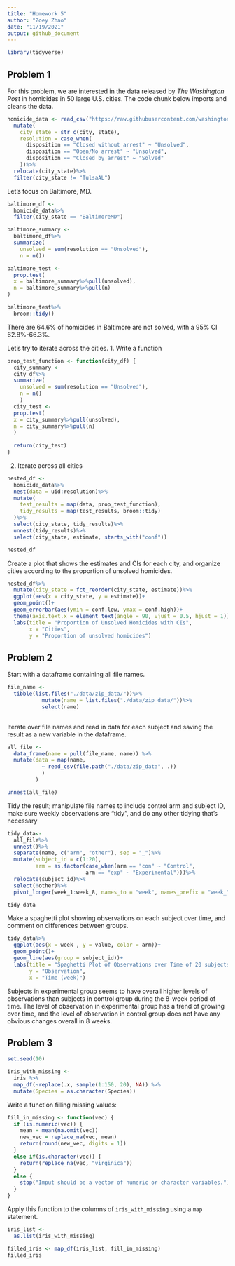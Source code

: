 ```yaml
---
title: "Homework 5"
author: "Zoey Zhao"
date: "11/19/2021"
output: github_document
---
```


```r
library(tidyverse)
```

## Problem 1

For this problem, we are interested in the data released by _The Washington Post_ in homicides in 50 large U.S. cities. The code chunk below imports and cleans the data.

```r
homicide_data <- read_csv("https://raw.githubusercontent.com/washingtonpost/data-homicides/master/homicide-data.csv", na = c("", "Unknown"))%>%
  mutate(
    city_state = str_c(city, state),
    resolution = case_when(
      disposition == "Closed without arrest" ~ "Unsolved",
      disposition == "Open/No arrest" ~ "Unsolved",
      disposition == "Closed by arrest" ~ "Solved"
    ))%>%
  relocate(city_state)%>%
  filter(city_state != "TulsaAL")
```

Let's focus on Baltimore, MD.

```r
baltimore_df <-
  homicide_data%>%
  filter(city_state == "BaltimoreMD")

baltimore_summary <-
  baltimore_df%>%
  summarize(
    unsolved = sum(resolution == "Unsolved"),
    n = n())

baltimore_test <-
  prop.test(
  x = baltimore_summary%>%pull(unsolved),
  n = baltimore_summary%>%pull(n)
)

baltimore_test%>%
  broom::tidy()
```

There are 64.6% of homicides in Baltimore are not solved, with a 95% CI 62.8%-66.3%.

Let's try to iterate across the cities.
1. Write a function
```r
prop_test_function <- function(city_df) {
  city_summary <-
  city_df%>%
  summarize(
    unsolved = sum(resolution == "Unsolved"),
    n = n()
    )
  city_test <-
  prop.test(
  x = city_summary%>%pull(unsolved),
  n = city_summary%>%pull(n)
  )
  
  return(city_test)
}
```

2. Iterate across all cities
```r
nested_df <-
  homicide_data%>%
  nest(data = uid:resolution)%>%
  mutate(
    test_results = map(data, prop_test_function),
    tidy_results = map(test_results, broom::tidy)
  )%>%
  select(city_state, tidy_results)%>%
  unnest(tidy_results)%>%
  select(city_state, estimate, starts_with("conf"))

nested_df
```

Create a plot that shows the estimates and CIs for each city, and organize cities according to the proportion of unsolved homicides.

```r
nested_df%>%
  mutate(city_state = fct_reorder(city_state, estimate))%>%
  ggplot(aes(x = city_state, y = estimate))+
  geom_point()+
  geom_errorbar(aes(ymin = conf.low, ymax = conf.high))+
  theme(axis.text.x = element_text(angle = 90, vjust = 0.5, hjust = 1))+
  labs(title = "Proportion of Unsolved Homicides with CIs",
       x = "Cities", 
       y = "Proportion of unsolved homicides")

```

## Problem 2

Start with a dataframe containing all file names.
```r
file_name <-
  tibble(list.files("./data/zip_data/"))%>%
           mutate(name = list.files("./data/zip_data/"))%>%
           select(name)
    
```

Iterate over file names and read in data for each subject and saving the result as a new variable in the dataframe.

```r
all_file <-
  data_frame(name = pull(file_name, name)) %>%
  mutate(data = map(name,      
           ~ read_csv(file.path("./data/zip_data", .))
           )
         )

unnest(all_file)
```

Tidy the result; manipulate file names to include control arm and subject ID, make sure weekly observations are “tidy”, and do any other tidying that’s necessary

```r
tidy_data<-
  all_file%>%
  unnest()%>%
  separate(name, c("arm", "other"), sep = "_")%>%
  mutate(subject_id = c(1:20),
         arm = as.factor(case_when(arm == "con" ~ "Control",
                         arm == "exp" ~ "Experimental")))%>%
  relocate(subject_id)%>%
  select(!other)%>%
  pivot_longer(week_1:week_8, names_to = "week", names_prefix = "week_")

tidy_data
```

Make a spaghetti plot showing observations on each subject over time, and comment on differences between groups.

```r
tidy_data%>%
  ggplot(aes(x = week , y = value, color = arm))+
  geom_point()+
  geom_line(aes(group = subject_id))+
  labs(title = "Spaghetti Plot of Observations over Time of 20 subjects",
       y = "Observation",
       x = "Time (week)")
```

Subjects in experimental group seems to have overall higher levels of observations than subjects in control group during the 8-week period of time. The level of observation in experimental group has a trend of growing over time, and the level of observation in control group does not have any obvious changes overall in 8 weeks.

## Problem 3

```r
set.seed(10)

iris_with_missing <-
  iris %>% 
  map_df(~replace(.x, sample(1:150, 20), NA)) %>%
  mutate(Species = as.character(Species))
```

Write a function filling missing values:

```r
fill_in_missing <- function(vec) {
  if (is.numeric(vec)) {
    mean = mean(na.omit(vec))
    new_vec = replace_na(vec, mean)
    return(round(new_vec, digits = 1))
  }
  else if(is.character(vec)) {
    return(replace_na(vec, "virginica"))
  }
  else {
    stop("Imput should be a vector of numeric or character variables.")
  }
}
```

Apply this function to the columns of `iris_with_missing` using a `map` statement.

```r
iris_list <-
  as.list(iris_with_missing)

filled_iris <- map_df(iris_list, fill_in_missing)
filled_iris
```











